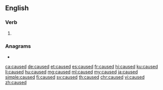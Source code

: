 ==English==

===Verb===
{{head|en|verb form}}

# {{en-past of|cause}}

===Anagrams===
* {{l|en|sauced}}

[[ca:caused]]
[[de:caused]]
[[et:caused]]
[[es:caused]]
[[fr:caused]]
[[hi:caused]]
[[ku:caused]]
[[li:caused]]
[[hu:caused]]
[[mg:caused]]
[[ml:caused]]
[[my:caused]]
[[ja:caused]]
[[simple:caused]]
[[fi:caused]]
[[sv:caused]]
[[th:caused]]
[[chr:caused]]
[[vi:caused]]
[[zh:caused]]